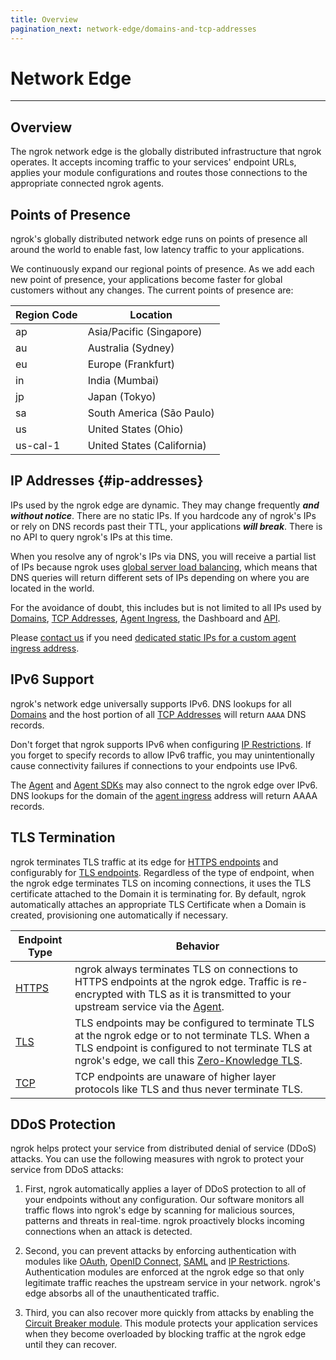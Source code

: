 ```yaml
---
title: Overview
pagination_next: network-edge/domains-and-tcp-addresses
---
```


# Network Edge

---

## Overview

The ngrok network edge is the globally distributed infrastructure that ngrok
operates. It accepts incoming traffic to your services' endpoint URLs, applies
your module configurations and routes those connections to the appropriate
connected ngrok agents.

## Points of Presence

ngrok's globally distributed network edge runs on points of presence all around
the world to enable fast, low latency traffic to your applications.

We continuously expand our regional points of presence. As we add each new
point of presence, your applications become faster for global customers without
any changes. The current points of presence are:

| Region Code | Location                   |
| ----------- | -------------------------- |
| ap          | Asia/Pacific (Singapore)   |
| au          | Australia (Sydney)         |
| eu          | Europe (Frankfurt)         |
| in          | India (Mumbai)             |
| jp          | Japan (Tokyo)              |
| sa          | South America (São Paulo)  |
| us          | United States (Ohio)       |
| us-cal-1    | United States (California) |

## IP Addresses {#ip-addresses}

IPs used by the ngrok edge are dynamic. They may change frequently **_and
without notice_**. There are no static IPs. If you hardcode any of ngrok's IPs
or rely on DNS records past their TTL, your applications **_will break_**.
There is no API to query ngrok's IPs at this time.

When you resolve any of ngrok's IPs via DNS, you will receive a partial list of
IPs because ngrok uses [global server load balancing](/network-edge/gslb/),
which means that DNS queries will return different sets of IPs depending on
where you are located in the world.

For the avoidance of doubt, this includes but is not limited to all IPs used by
[Domains](/concepts/#domains), [TCP Addresses](/concepts/#tcp-addresses),
[Agent Ingress](/agent/ingress/), the Dashboard and [API](/api/).

Please [contact us](mailto:support@ngrok.com) if you need [dedicated static IPs
for a custom agent ingress address](/agent/ingress/#dedicated-ips).

## IPv6 Support

ngrok's network edge universally supports IPv6. DNS lookups for all
[Domains](/concepts/#domains) and the host portion of all [TCP
Addresses](/concepts/#tcp-addresses) will return `AAAA` DNS records.

Don't forget that ngrok supports IPv6 when configuring [IP
Restrictions](/http/ip-restrictions). If you forget to specify records to allow
IPv6 traffic, you may unintentionally cause connectivity failures if
connections to your endpoints use IPv6.

The [Agent](/agent/) and [Agent SDKs](/agent-sdks) may also connect to the
ngrok edge over IPv6. DNS lookups for the domain of the [agent
ingress](/agent/ingress/) address will return AAAA records.

## TLS Termination

ngrok terminates TLS traffic at its edge for [HTTPS endpoints](/http/) and
configurably for [TLS endpoints](/tls/). Regardless of the type of endpoint,
when the ngrok edge terminates TLS on incoming connections, it uses the TLS
certificate attached to the Domain it is terminating for. By default, ngrok
automatically attaches an appropriate TLS Certificate when a Domain is created,
provisioning one automatically if necessary.

| Endpoint Type        | Behavior                                                                                                                                                                                                                         |
| -------------------- | -------------------------------------------------------------------------------------------------------------------------------------------------------------------------------------------------------------------------------- |
| [HTTPS](/docs/http/) | ngrok always terminates TLS on connections to HTTPS endpoints at the ngrok edge. Traffic is re-encrypted with TLS as it is transmitted to your upstream service via the [Agent](/agent/).                                        |
| [TLS](/docs/tls/)    | TLS endpoints may be configured to terminate TLS at the ngrok edge or to not terminate TLS. When a TLS endpoint is configured to not terminate TLS at ngrok's edge, we call this [Zero-Knowledge TLS](/tls/#zero-knowledge-tls). |
| [TCP](/docs/tcp/)    | TCP endpoints are unaware of higher layer protocols like TLS and thus never terminate TLS.                                                                                                                                       |

## DDoS Protection

ngrok helps protect your service from distributed denial of service (DDoS)
attacks. You can use the following measures with ngrok to protect your service
from DDoS attacks:

1. First, ngrok automatically applies a layer of DDoS protection to all of your
   endpoints without any configuration. Our software monitors all traffic flows
   into ngrok's edge by scanning for malicious sources, patterns and threats in
   real-time. ngrok proactively blocks incoming connections when an attack is
   detected.

1. Second, you can prevent attacks by enforcing authentication with modules
   like [OAuth](/http/oauth), [OpenID Connect](/http/openid-connect),
   [SAML](/http/saml) and [IP Restrictions](/http/ip-restrictions/).
   Authentication modules are enforced at the ngrok edge so that only legitimate
   traffic reaches the upstream service in your network. ngrok's edge absorbs
   all of the unauthenticated traffic.

1. Third, you can also recover more quickly from attacks by enabling the [Circuit
   Breaker module](/http/circuit-breaker/). This module protects your application
   services when they become overloaded by blocking traffic at the ngrok edge
   until they can recover.

